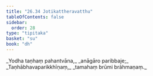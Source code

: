 ```yaml
---
title: "26.34 Jotikattheravatthu"
tableOfContents: false
sidebar:
  order: 28
type: "tipitaka"
basket: "su"
book: "dh"
---
```



<DynamicBreadcrumb />

<Division number="417" book="dh" bookNo="18" page="73">

<Paragraph number="445" type="verses" book="dh">
_Yodha taṇhaṃ pahantvāna,_  
_anāgāro paribbaje;_  
_Taṇhābhavaparikkhīṇaṃ,_  
_tamahaṃ brūmi brāhmaṇaṃ._
</Paragraph>
</Division>